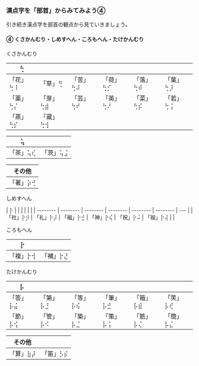 
### 漢点字を「部首」からみてみよう④

引き続き漢点字を部首の観点から見ていきましょう。

#### ④ くさかんむり・しめすへん・ころもへん・たけかんむり

くさかんむり

| ⢓        |          |          |          |          |          |
| -------- | -------- | -------- | -------- | -------- | -------- |
| 「花」⢓⠸ | 「草」⢛  | 「苦」⢓⠼ | 「荷」⢓⡊ | 「落」⢓⠾ | 「葉」⢓⡸ |
| 「薬」⢓⡌ | 「芽」⢓⣾ | 「芸」⢓⠞ | 「英」⢓⠜ | 「菜」⢓⡮ | 「若」⢓⢨ |
| 「蒸」⢓⡎ | 「蔵」⢓⢺ |          |          |          |          |

| ⢥        |          |
| -------- | -------- |
| 「茶」⢥⢎ | 「茨」⢥⣨ |

| その他   |
| -------- |
| 「著」⡵⢚ |

しめすへん

| ⡗        |          |          |          |          |          |
| -------- | -------- | -------- | -------- | -------- | -------- | --- |
| 「社」⡗⡺ | 「礼」⡗⡼ | 「福」⡗⣚ | 「神」⡗⢮ | 「祝」⡗⠬ | 「祖」⡗⢼ |     |

ころもへん

| ⡗        |          |
| -------- | -------- |
| 「複」⡗⢺ | 「補」⡗⣜ |

たけかんむり

| ⡧        |          |          |          |          |          |
| -------- | -------- | -------- | -------- | -------- | -------- |
| 「答」⡧⣬ | 「第」⡧⣘ | 「等」⡧⢮ | 「筆」⡧⣚ | 「箱」⡧⣾ | 「笑」⡧⢞ |
| 「節」⡧⢪ | 「管」⡧⠪ | 「築」⡧⣈ | 「策」⡧⢨ | 「筋」⡧⢌ | 「簡」⡧⣌ |

| その他   |          |
| -------- | -------- |
| 「算」⣷⡼ | 「笛」⡣⡮ |

<br />
<PracticeTouch
  question="Q1 「薬草」を入力してください。"
  answer="設計"
  length={2}
  brailleDotCount={8}
/>
<br />
<PracticeTouch
  question="Q2 「神社」を入力してください。"
  answer="宇宙"
  length={2}
  brailleDotCount={8}
/>
